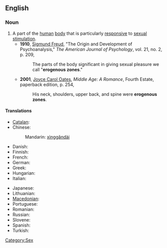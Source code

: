 ==English==

===Noun===
{{wikipedia}}
{{en-noun|sg=[[erogenous]] [[zone]]}}

# A part of the [[human]] [[body]] that is particularly [[responsive]] to [[sexual]] [[stimulation]].
#* '''1910''', [[w:Sigmund_Freud|Sigmund Freud]], "The Origin and Development of Psychoanalysis," ''The American Journal of Psychology'', vol. 21, no. 2, p. 209,
#*: The parts of the body significant in giving sexual pleasure we call "'''erogenous zones'''."
#* '''2001''', [[w:Joyce Carol Oates|Joyce Carol Oates]], ''Middle Age: A Romance'', Fourth Estate, paperback edition, p. 254,
#*: His neck, shoulders, upper back, and spine were '''erogenous zones'''.

====Translations====
{{trans-top|erogenous zone}}
* [[Catalan]]: {{t-|ca|zona erògena|f}}
* Chinese: {{zh-ts|性感帶|性感带}}
*: Mandarin: [[xìnggǎndài]]
* Danish: {{t|da|erogen zone}}
* Finnish: {{t-|fi|erogeeninen}} {{t+|fi|alue}}
* French: {{t-|fr|zone érogène|f}}
* German: {{t|de|erogene Zone|f}}
* Greek: {{t|el|ερωτογενή ζώνη|f}}
* Hungarian: {{t-|hu|erogén zóna}}
* Italian: {{t|it|zona erogena|f}}
{{trans-mid}}
* Japanese: {{t|ja|性感帯|tr=[[せいかんたい]], [[seikantai]]}}
* Lithuanian: {{t-|lt|erogeninė zona|f|xs=Lithuanian}}
* [[Macedonian]]: {{t|mk|ерогена зона|f|tr=erogéna zóna}}
* Portuguese: {{t-|pt|zona erógena|f}}
* Romanian: {{t-|ro|zonă erogenă|f}}
* Russian: {{t|ru|эрогенная зона|f}}
* Slovene: {{t-|sl|erogena cona|f}}
* Spanish: {{t-|es|zona erógena|f}}
* Turkish: {{t-|tr|erojen bölge}}
{{trans-bottom}}

[[Category:Sex]]